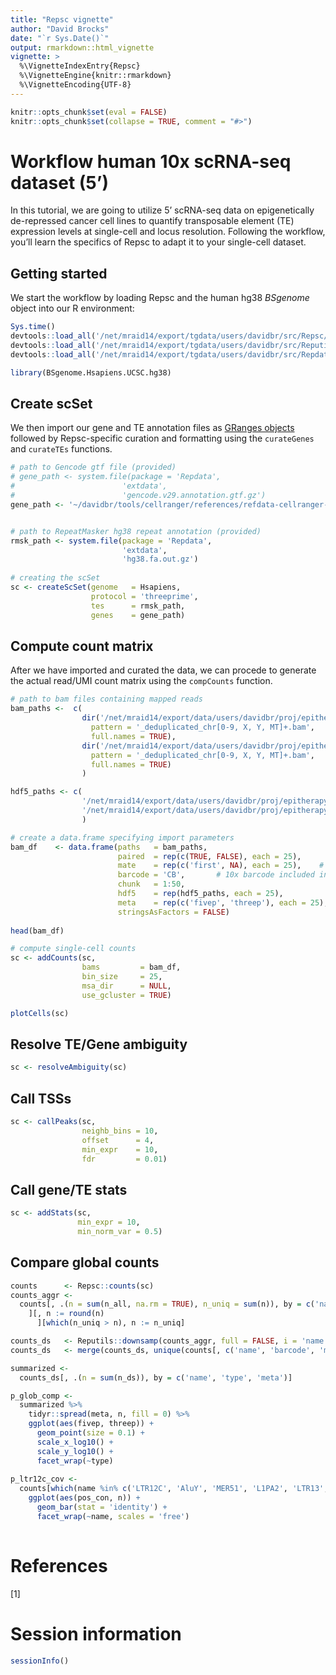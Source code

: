 ```yaml
---
title: "Repsc vignette"
author: "David Brocks"
date: "`r Sys.Date()`"
output: rmarkdown::html_vignette
vignette: >
  %\VignetteIndexEntry{Repsc}
  %\VignetteEngine{knitr::rmarkdown}
  %\VignetteEncoding{UTF-8}
---
```


```r
knitr::opts_chunk$set(eval = FALSE)
knitr::opts_chunk$set(collapse = TRUE, comment = "#>")
```

# Workflow human 10x scRNA-seq dataset (5')
In this tutorial, we are going to utilize 5' scRNA-seq data on epigenetically de-repressed cancer cell lines to quantify transposable element (TE) expression levels at single-cell and locus resolution. Following the workflow, you'll learn the specifics of Repsc to adapt it to your single-cell dataset.


## Getting started

We start the workflow by loading Repsc and the human hg38 _BSgenome_ object into our R environment:
```r
Sys.time()
devtools::load_all('/net/mraid14/export/tgdata/users/davidbr/src/Repsc/')
devtools::load_all('/net/mraid14/export/tgdata/users/davidbr/src/Reputils/')
devtools::load_all('/net/mraid14/export/tgdata/users/davidbr/src/Repdata/')

library(BSgenome.Hsapiens.UCSC.hg38)
```

## Create scSet

We then import our gene and TE annotation files as [GRanges objects](https://bioconductor.org/packages/release/bioc/vignettes/GenomicRanges/inst/doc/GenomicRangesIntroduction.html) followed by Repsc-specific curation and formatting using the `curateGenes` and `curateTEs` functions.
```r
# path to Gencode gtf file (provided)
# gene_path <- system.file(package = 'Repdata', 
#                        'extdata', 
#                        'gencode.v29.annotation.gtf.gz')
gene_path <- '~/davidbr/tools/cellranger/references/refdata-cellranger-GRCh38-1.2.0/genes/genes.gtf'


# path to RepeatMasker hg38 repeat annotation (provided)
rmsk_path <- system.file(package = 'Repdata', 
                         'extdata', 
                         'hg38.fa.out.gz')
                         
# creating the scSet
sc <- createScSet(genome   = Hsapiens,
                  protocol = 'threeprime',
                  tes      = rmsk_path,
                  genes    = gene_path)
```

## Compute count matrix

After we have imported and curated the data, we can procede to generate the actual read/UMI count matrix using the `compCounts` function.
 
```r
# path to bam files containing mapped reads                         
bam_paths <-  c(
                dir('/net/mraid14/export/data/users/davidbr/proj/epitherapy/data/hct116/10x/dmso/aligned/chunked_bams', 
                  pattern = '_deduplicated_chr[0-9, X, Y, MT]+.bam', 
                  full.names = TRUE),
                dir('/net/mraid14/export/data/users/davidbr/proj/epitherapy/data/hct116/10x/parental/aligned/chunked_bams', 
                  pattern = '_deduplicated_chr[0-9, X, Y, MT]+.bam', 
                  full.names = TRUE)
                )

hdf5_paths <- c(
                '/net/mraid14/export/data/users/davidbr/proj/epitherapy/data/hct116/10x/dmso/hct116_DMSO/outs/filtered_gene_bc_matrices_h5.h5',
                '/net/mraid14/export/data/users/davidbr/proj/epitherapy/data/hct116/10x/parental/hct116_PAR/outs/filtered_gene_bc_matrices_h5.h5'
                )             

# create a data.frame specifying import parameters                 
bam_df    <- data.frame(paths   = bam_paths,
                        paired  = rep(c(TRUE, FALSE), each = 25),       # use FALSE for single-end libraries
                        mate    = rep(c('first', NA), each = 25),    # only imports the first mate of properly aligned read pairs, set to NA when using single-end libraries
                        barcode = 'CB',       # 10x barcode included in BAM flag
                        chunk   = 1:50,
                        hdf5    = rep(hdf5_paths, each = 25),
                        meta    = rep(c('fivep', 'threep'), each = 25),
                        stringsAsFactors = FALSE)
                        
head(bam_df)                      
```

```r
# compute single-cell counts
sc <- addCounts(sc,
                bams         = bam_df,
                bin_size     = 25,
                msa_dir      = NULL,
                use_gcluster = TRUE)

plotCells(sc)                
```

## Resolve TE/Gene ambiguity

```r
sc <- resolveAmbiguity(sc)
```

## Call TSSs
```r
sc <- callPeaks(sc, 
                neighb_bins = 10,
                offset      = 4,
                min_expr    = 10,
                fdr         = 0.01)
```

## Call gene/TE stats
```r
sc <- addStats(sc,
               min_expr = 10,
               min_norm_var = 0.5)
```     

## Compare global counts
```r
counts      <- Repsc::counts(sc)
counts_aggr <- 
  counts[, .(n = sum(n_all, na.rm = TRUE), n_uniq = sum(n)), by = c('name', 'barcode')
    ][, n := round(n)
      ][which(n_uniq > n), n := n_uniq]

counts_ds   <- Reputils::downsamp(counts_aggr, full = FALSE, i = 'name')
counts_ds   <- merge(counts_ds, unique(counts[, c('name', 'barcode', 'meta', 'type')]), all.x = TRUE)

summarized <-
  counts_ds[, .(n = sum(n_ds)), by = c('name', 'type', 'meta')] 

p_glob_comp <-
  summarized %>%
    tidyr::spread(meta, n, fill = 0) %>% 
    ggplot(aes(fivep, threep)) + 
      geom_point(size = 0.1) + 
      scale_x_log10() + 
      scale_y_log10() + 
      facet_wrap(~type)
      
p_ltr12c_cov <-
  counts[which(name %in% c('LTR12C', 'AluY', 'MER51', 'L1PA2', 'LTR13', 'THE1B', 'LTR7')), .(n = sum(n_all)), by = c('meta', 'pos_con', 'name')][which(meta == 'threep'), n := n * -1] %>% 
    ggplot(aes(pos_con, n)) + 
      geom_bar(stat = 'identity') + 
      facet_wrap(~name, scales = 'free')
  


```


          
# References
[1]   

# Session information
```r
sessionInfo()
```          